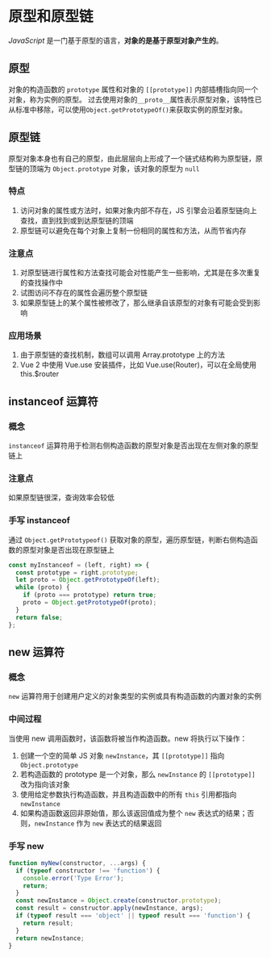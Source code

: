 # 原型和原型链

_JavaScript_ 是一门基于原型的语言，**对象的是基于原型对象产生的**。

## 原型

对象的构造函数的 `prototype` 属性和对象的 `[[prototype]]` 内部插槽指向同一个对象，称为实例的原型。
过去使用对象的`__proto__`属性表示原型对象，该特性已从标准中移除，可以使用`Object.getPrototypeOf()`来获取实例的原型对象。

## 原型链

原型对象本身也有自己的原型，由此层层向上形成了一个链式结构称为原型链，原型链的顶端为 `Object.prototype` 对象，该对象的原型为 `null`

### 特点

1. 访问对象的属性或方法时，如果对象内部不存在，JS 引擎会沿着原型链向上查找，直到找到或到达原型链的顶端
2. 原型链可以避免在每个对象上复制一份相同的属性和方法，从而节省内存

### 注意点

1. 对原型链进行属性和方法查找可能会对性能产生一些影响，尤其是在多次重复的查找操作中
2. 试图访问不存在的属性会遍历整个原型链
3. 如果原型链上的某个属性被修改了，那么继承自该原型的对象有可能会受到影响

### 应用场景

1. 由于原型链的查找机制，数组可以调用 Array.prototype 上的方法
2. Vue 2 中使用 Vue.use 安装插件，比如 Vue.use(Router)，可以在全局使用 this.$router

## instanceof 运算符

### 概念

`instanceof` 运算符用于检测右侧构造函数的原型对象是否出现在左侧对象的原型链上

### 注意点

如果原型链很深，查询效率会较低

### 手写 instanceof

通过 `Object.getPrototypeof()` 获取对象的原型，遍历原型链，判断右侧构造函数的原型对象是否出现在原型链上

```js
const myInstanceof = (left, right) => {
  const prototype = right.prototype;
  let proto = Object.getPrototypeOf(left);
  while (proto) {
    if (proto === prototype) return true;
    proto = Object.getPrototypeOf(proto);
  }
  return false;
};
```

## new 运算符

### 概念

`new` 运算符用于创建用户定义的对象类型的实例或具有构造函数的内置对象的实例

### 中间过程

当使用 new 调用函数时，该函数将被当作构造函数。new 将执行以下操作：

1. 创建一个空的简单 JS 对象 `newInstance`，其 `[[prototype]]` 指向 `Object.prototype`
2. 若构造函数的 prototype 是一个对象，那么 `newInstance` 的 `[[prototype]]` 改为指向该对象
3. 使用给定参数执行构造函数，并且构造函数中的所有 `this` 引用都指向 `newInstance`
4. 如果构造函数返回非原始值，那么该返回值成为整个 `new` 表达式的结果；否则，`newInstance` 作为 `new` 表达式的结果返回

### 手写 new

```js
function myNew(constructor, ...args) {
  if (typeof constructor !== 'function') {
    console.error('Type Error');
    return;
  }
  const newInstance = Object.create(constructor.prototype);
  const result = constructor.apply(newInstance, args);
  if (typeof result === 'object' || typeof result === 'function') {
    return result;
  }
  return newInstance;
}
```
